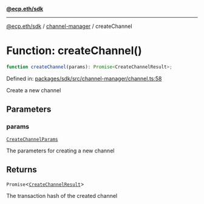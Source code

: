 [**@ecp.eth/sdk**](../../index.mdx)

***

[@ecp.eth/sdk](/sdk-reference/index.mdx) / [channel-manager](/sdk-reference/channel-manager/index.mdx) / createChannel

# Function: createChannel()

```ts
function createChannel(params): Promise<CreateChannelResult>;
```

Defined in: [packages/sdk/src/channel-manager/channel.ts:58](https://github.com/ecp-eth/comments-monorepo/blob/main/packages/sdk/src/channel-manager/channel.ts#L58)

Create a new channel

## Parameters

### params

[`CreateChannelParams`](/sdk-reference/channel-manager/type-aliases/CreateChannelParams.mdx)

The parameters for creating a new channel

## Returns

`Promise`\<[`CreateChannelResult`](/sdk-reference/channel-manager/type-aliases/CreateChannelResult.mdx)\>

The transaction hash of the created channel
